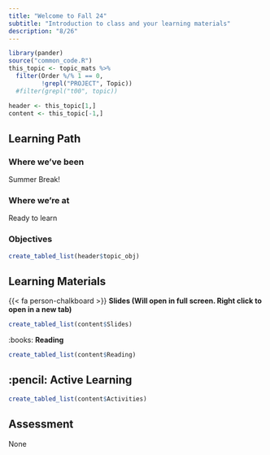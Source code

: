 ```yaml
---
title: "Welcome to Fall 24"
subtitle: "Introduction to class and your learning materials"
description: "8/26"
---
```


```r
library(pander)
source("common_code.R")
this_topic <- topic_mats %>% 
  filter(Order %/% 1 == 0, 
         !grepl("PROJECT", Topic))
  #filter(grepl("t00", topic))

header <- this_topic[1,]
content <- this_topic[-1,]
```

## Learning Path

### Where we've been
Summer Break! 

### Where we're at
Ready to learn


### Objectives

```r
create_tabled_list(header$topic_obj)
```

## Learning Materials

{{< fa person-chalkboard >}}  **Slides (Will open in full screen. Right click to open in a new tab)**

```r
create_tabled_list(content$Slides)
```

:books:  **Reading** 

```r
create_tabled_list(content$Reading)
```


## :pencil: Active Learning

```r
create_tabled_list(content$Activities)
```

## Assessment

None
